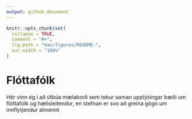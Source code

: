 ```yaml
---
output: github_document
---
```


<!-- README.md is generated from README.Rmd. Please edit that file -->

```r
knitr::opts_chunk$set(
  collapse = TRUE,
  comment = "#>",
  fig.path = "man/figures/README-",
  out.width = "100%"
)
```

# Flóttafólk

Hér vinn ég í að útbúa mælaborð sem tekur saman upplýsingar bæði um flóttafólk og hælisleitendur, en stefnan er svo að greina gögn um innflytjendur almennt
